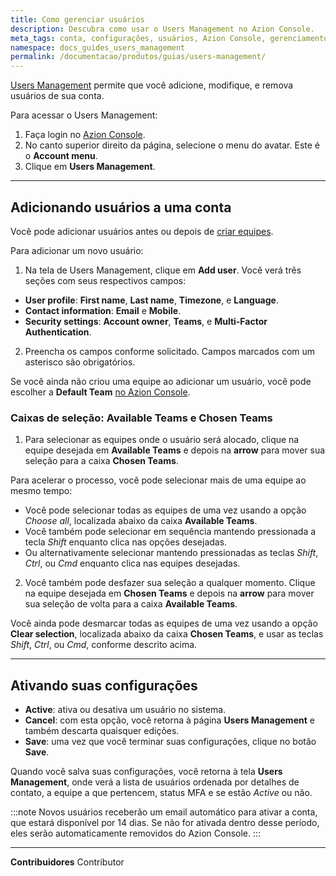 ```yaml
---
title: Como gerenciar usuários
description: Descubra como usar o Users Management no Azion Console.
meta_tags: conta, configurações, usuários, Azion Console, gerenciamento
namespace: docs_guides_users_management
permalink: /documentacao/produtos/guias/users-management/
---
```


[Users Management](/pt-br/documentacao/produtos/gestao-de-contas/users-management/) permite que você adicione, modifique, e remova usuários de sua conta.

Para acessar o Users Management:

1. Faça login no [Azion Console](https://console.azion.com/).
2. No canto superior direito da página, selecione o menu do avatar. Este é o **Account menu**.
3. Clique em **Users Management**.

---

## Adicionando usuários a uma conta

Você pode adicionar usuários antes ou depois de [criar equipes](/pt-br/documentacao/produtos/guias/teams-permissions/#adicionando-equipes).

Para adicionar um novo usuário:

1. Na tela de Users Management, clique em **Add user**. Você verá três seções com seus respectivos campos:

- **User profile**: **First name**, **Last name**, **Timezone**, e **Language**.
- **Contact information**: **Email** e **Mobile**.
- **Security settings**: **Account owner**, **Teams**, e **Multi-Factor Authentication**.

2. Preencha os campos conforme solicitado. Campos marcados com um asterisco são obrigatórios.

Se você ainda não criou uma equipe ao adicionar um usuário, você pode escolher a **Default Team** [no Azion Console](https://console.azion.com/).

### Caixas de seleção: Available Teams e Chosen Teams

1. Para selecionar as equipes onde o usuário será alocado, clique na equipe desejada em **Available Teams** e depois na **arrow** para mover sua seleção para a caixa **Chosen Teams**.

Para acelerar o processo, você pode selecionar mais de uma equipe ao mesmo tempo:

   - Você pode selecionar todas as equipes de uma vez usando a opção *Choose all*, localizada abaixo da caixa **Available Teams**.
   - Você também pode selecionar em sequência mantendo pressionada a tecla *Shift* enquanto clica nas opções desejadas.
   - Ou alternativamente selecionar mantendo pressionadas as teclas *Shift*, *Ctrl*, ou *Cmd* enquanto clica nas equipes desejadas.

2. Você também pode desfazer sua seleção a qualquer momento. Clique na equipe desejada em **Chosen Teams** e depois na **arrow** para mover sua seleção de volta para a caixa **Available Teams**.

Você ainda pode desmarcar todas as equipes de uma vez usando a opção **Clear selection**, localizada abaixo da caixa **Chosen Teams**, e usar as teclas *Shift*, *Ctrl*, ou *Cmd*, conforme descrito acima.

---

## Ativando suas configurações

- **Active**: ativa ou desativa um usuário no sistema.
- **Cancel**: com esta opção, você retorna à página **Users Management** e também descarta quaisquer edições.
- **Save**: uma vez que você terminar suas configurações, clique no botão **Save**.

Quando você salva suas configurações, você retorna à tela **Users Management**, onde verá a lista de usuários ordenada por detalhes de contato, a equipe a que pertencem, status MFA e se estão *Active* ou não.

:::note
Novos usuários receberão um email automático para ativar a conta, que estará disponível por 14 dias. Se não for ativada dentro desse período, eles serão automaticamente removidos do Azion Console.
:::



---


**Contribuidores** <ContributorList>Contributor</ContributorList>
